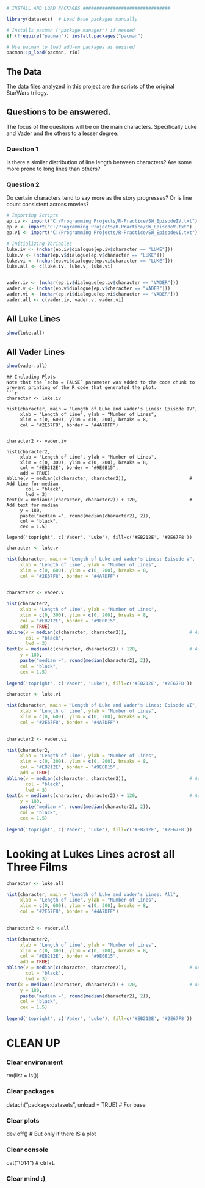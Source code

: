 
```r
# INSTALL AND LOAD PACKAGES ################################

library(datasets)  # Load base packages manually

# Installs pacman ("package manager") if needed
if (!require("pacman")) install.packages("pacman")

# Use pacman to load add-on packages as desired
pacman::p_load(pacman, rio) 
```

## The Data
The data files analyzed in this project are the scripts of the original StarWars trilogy.

## Questions to be answered.

The focus of the questions will be on the main characters. Specifically Luke and Vader and the others to a lesser degree.

### Question 1

Is there a similar distribution of line length between characters? Are some more prone to long lines than others?

### Question 2

Do certain characters tend to say more as the story progresses? Or is line count consistent across movies?

```r
# Importing Scripts
ep.iv <- import("C:/Programming Projects/R-Practice/SW_EpisodeIV.txt")
ep.v <- import("C:/Programming Projects/R-Practice/SW_EpisodeV.txt")
ep.vi <- import("C:/Programming Projects/R-Practice/SW_EpisodeVI.txt")

# Initializing Variables
luke.iv <- (nchar(ep.iv$dialogue[ep.iv$character == "LUKE"]))
luke.v <- (nchar(ep.v$dialogue[ep.v$character == "LUKE"]))
luke.vi <- (nchar(ep.vi$dialogue[ep.vi$character == "LUKE"]))
luke.all <- c(luke.iv, luke.v, luke.vi)


vader.iv <- (nchar(ep.iv$dialogue[ep.iv$character == "VADER"]))
vader.v <- (nchar(ep.v$dialogue[ep.v$character == "VADER"]))
vader.vi <- (nchar(ep.vi$dialogue[ep.vi$character == "VADER"]))
vader.all <- c(vader.iv, vader.v, vader.vi)

```

## All Luke Lines
```r
show(luke.all)
```

## All Vader Lines
```r
show(vader.all)
```


```
## Including Plots
Note that the `echo = FALSE` parameter was added to the code chunk to prevent printing of the R code that generated the plot.
```r
character <- luke.iv

hist(character, main = "Length of Luke and Vader's Lines: Episode IV", 
     xlab = "Length of Line", ylab = "Number of Lines",
     xlim = c(0, 600), ylim = c(0, 200), breaks = 8,
     col = "#2E67F8", border = "#4A7DFF")

     
character2 <- vader.iv

hist(character2, 
     xlab = "Length of Line", ylab = "Number of Lines",
     xlim = c(0, 300), ylim = c(0, 200), breaks = 8,
     col = "#EB212E", border = "#9E0B15",
     add = TRUE)
abline(v = median(c(character, character2)),                       # Add line for median
       col = "black",
       lwd = 3)
text(x = median(c(character, character2)) + 120,                   # Add text for median
     y = 180,
     paste("median =", round(median(character2), 2)),
     col = "black",
     cex = 1.5)
     
legend('topright', c('Vader', 'Luke'), fill=c('#EB212E', '#2E67F8'))
```


```r
character <- luke.v

hist(character, main = "Length of Luke and Vader's Lines: Episode V", 
     xlab = "Length of Line", ylab = "Number of Lines",
     xlim = c(0, 600), ylim = c(0, 200), breaks = 8,
     col = "#2E67F8", border = "#4A7DFF")

     
character2 <- vader.v

hist(character2, 
     xlab = "Length of Line", ylab = "Number of Lines",
     xlim = c(0, 300), ylim = c(0, 200), breaks = 8,
     col = "#EB212E", border = "#9E0B15",
     add = TRUE)
abline(v = median(c(character, character2)),                       # Add line for median
       col = "black",
       lwd = 3)
text(x = median(c(character, character2)) + 120,                   # Add text for median
     y = 180,
     paste("median =", round(median(character2), 2)),
     col = "black",
     cex = 1.5)
     
legend('topright', c('Vader', 'Luke'), fill=c('#EB212E', '#2E67F8'))
```


```r
character <- luke.vi

hist(character, main = "Length of Luke and Vader's Lines: Episode VI", 
     xlab = "Length of Line", ylab = "Number of Lines",
     xlim = c(0, 600), ylim = c(0, 200), breaks = 8,
     col = "#2E67F8", border = "#4A7DFF")

     
character2 <- vader.vi

hist(character2, 
     xlab = "Length of Line", ylab = "Number of Lines",
     xlim = c(0, 300), ylim = c(0, 200), breaks = 8,
     col = "#EB212E", border = "#9E0B15",
     add = TRUE)
abline(v = median(c(character, character2)),                       # Add line for median
       col = "black",
       lwd = 3)
text(x = median(c(character, character2)) + 120,                   # Add text for median
     y = 180,
     paste("median =", round(median(character2), 2)),
     col = "black",
     cex = 1.5)
     
legend('topright', c('Vader', 'Luke'), fill=c('#EB212E', '#2E67F8'))

```
# Looking at Lukes Lines acrost all Three Films

```r
character <- luke.all

hist(character, main = "Length of Luke and Vader's Lines: All", 
     xlab = "Length of Line", ylab = "Number of Lines",
     xlim = c(0, 600), ylim = c(0, 200), breaks = 8,
     col = "#2E67F8", border = "#4A7DFF")

     
character2 <- vader.all

hist(character2, 
     xlab = "Length of Line", ylab = "Number of Lines",
     xlim = c(0, 300), ylim = c(0, 200), breaks = 8,
     col = "#EB212E", border = "#9E0B15",
     add = TRUE)
abline(v = median(c(character, character2)),                       # Add line for median
       col = "black",
       lwd = 3)
text(x = median(c(character, character2)) + 120,                   # Add text for median
     y = 180,
     paste("median =", round(median(character2), 2)),
     col = "black",
     cex = 1.5)
     
legend('topright', c('Vader', 'Luke'), fill=c('#EB212E', '#2E67F8'))


```

# CLEAN UP #################################################

### Clear environment
rm(list = ls()) 

### Clear packages
detach("package:datasets", unload = TRUE)  # For base

### Clear plots
dev.off()  # But only if there IS a plot

### Clear console
cat("\014")  # ctrl+L

### Clear mind :)

